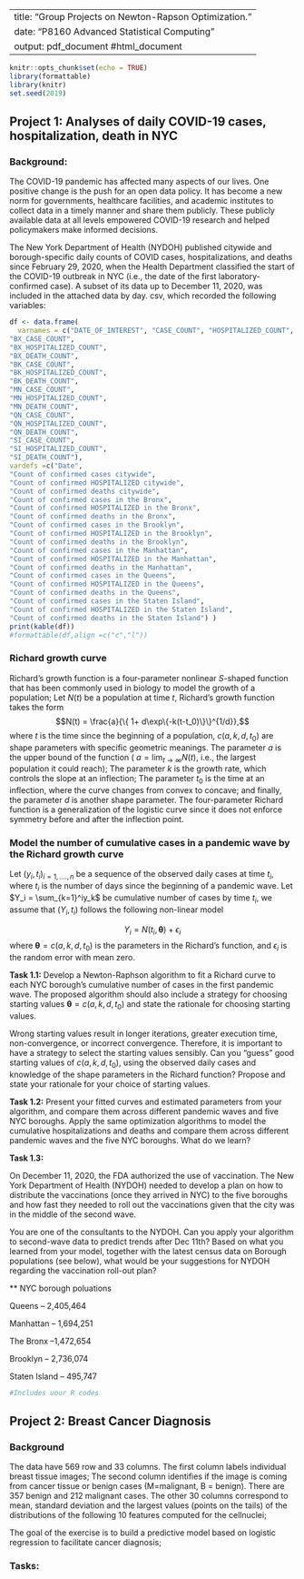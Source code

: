 
---
title: "Group Projects on Newton-Rapson Optimization."
date: "P8160 Advanced Statistical Computing "
output: pdf_document #html_document
---


```r
knitr::opts_chunk$set(echo = TRUE)
library(formattable)
library(knitr)
set.seed(2019)
```



## Project 1: Analyses of daily COVID-19 cases, hospitalization, death in NYC


### Background:

The COVID-19 pandemic has affected many aspects of our lives. One positive change is the push for an open data policy. It has become a new norm for governments, healthcare facilities, and academic institutes to collect data in a timely manner and share them publicly. These publicly available data at all levels empowered COVID-19 research and helped policymakers make informed decisions. 


The New York Department of Health (NYDOH) published citywide and borough-specific daily counts of COVID cases, hospitalizations, and deaths since February 29, 2020, when the Health Department classified the start of the COVID-19 outbreak in NYC (i.e., the date of the first laboratory-confirmed case). A subset of its data up to December 11, 2020, was included in the attached data by day. csv, which recorded the following variables:

```r
df <- data.frame(
  varnames = c("DATE_OF_INTEREST", "CASE_COUNT", "HOSPITALIZED_COUNT", "DEATH_COUNT", 
"BX_CASE_COUNT",
"BX_HOSPITALIZED_COUNT",
"BX_DEATH_COUNT", 
"BK_CASE_COUNT",
"BK_HOSPITALIZED_COUNT",
"BK_DEATH_COUNT", 
"MN_CASE_COUNT",
"MN_HOSPITALIZED_COUNT",
"MN_DEATH_COUNT", 
"QN_CASE_COUNT",
"QN_HOSPITALIZED_COUNT",
"QN_DEATH_COUNT", 
"SI_CASE_COUNT",
"SI_HOSPITALIZED_COUNT",
"SI_DEATH_COUNT"),
vardefs =c("Date",
"Count of confirmed cases citywide",
"Count of confirmed HOSPITALIZED citywide",
"Count of confirmed deaths citywide",
"Count of confirmed cases in the Bronx",
"Count of confirmed HOSPITALIZED in the Bronx",
"Count of confirmed deaths in the Bronx",
"Count of confirmed cases in the Brooklyn",
"Count of confirmed HOSPITALIZED in the Brooklyn",
"Count of confirmed deaths in the Brooklyn",
"Count of confirmed cases in the Manhattan",
"Count of confirmed HOSPITALIZED in the Manhattan",
"Count of confirmed deaths in the Manhattan",
"Count of confirmed cases in the Queens",
"Count of confirmed HOSPITALIZED in the Queens",
"Count of confirmed deaths in the Queens",
"Count of confirmed cases in the Staten Island",
"Count of confirmed HOSPITALIZED in the Staten Island",
"Count of confirmed deaths in the Staten Island") )
print(kable(df))
#formattable(df,align =c("c","l"))
```




###  Richard growth curve

Richard's growth function is a four-parameter nonlinear $S$-shaped function that has been commonly used in biology to model the growth of a population; Let $N(t)$ be a population at time $t$, Richard's growth function takes the form
$$N(t) = \frac{a}{\{ 1+  d\exp\{-k(t-t_0)\}\}^{1/d}},$$
where $t$ is the time since the beginning of a population, $c(a, k, d, t_0)$ are shape parameters with specific geometric meanings. The parameter $a$ is the upper bound of the function ( $a=\lim_{t\rightarrow \infty}N(t)$, i.e., the largest population it could reach); The parameter $k$ is the growth rate, which controls the slope at an inflection; The parameter $t_0$ is the time at an inflection, where the curve changes from convex to concave; and finally, the parameter $d$ is another shape parameter. The four-parameter Richard function is a generalization of the logistic curve since it does not enforce symmetry before and after the inflection point.



###  Model **the number of cumulative cases** in a pandemic wave by the Richard growth curve 


Let $(y_i, t_i)_{i=1,....,n}$ be a sequence of the observed daily cases at time $t_i$, where $t_i$ is the number of days since the beginning of a pandemic wave. Let $Y_i = \sum_{k=1}^iy_k$ be cumulative number of cases by time $t_i$, we assume that $(Y_i, t_i)$ follows the following non-linear model

$$ Y_i = N(t_i, \boldsymbol{\theta})+\epsilon_i$$
where $\boldsymbol{\theta}= c(a, k, d, t_0)$ is the parameters in the Richard's function, and $\epsilon_i$ is the random error with mean zero. 




**Task 1.1:**   Develop a Newton-Raphson algorithm to fit a Richard curve to each NYC borough's cumulative number of cases in the first pandemic wave. The proposed algorithm should also include a strategy for choosing starting values $\boldsymbol{\theta}= c(a, k, d, t_0)$ and state the rationale for choosing starting values.


Wrong starting values result in longer iterations, greater execution time,  non-convergence, or incorrect convergence. Therefore, it is important to have a strategy to select the starting values sensibly. Can you "guess" good starting values of  $c(a, k, d, t_0)$, using the observed daily cases and knowledge of the shape parameters in the Richard function? Propose and state your rationale for your choice of starting values. 







**Task 1.2:**  Present your fitted curves and estimated parameters from your algorithm,  and compare them across different pandemic waves and five NYC boroughs.  Apply the same optimization algorithms to model the cumulative hospitalizations  and deaths and compare them across different pandemic waves and the five NYC boroughs.  What do we learn?


**Task 1.3:**   

On December 11, 2020, the FDA authorized the use of vaccination. The New York Department of Health (NYDOH) needed to develop a plan on how to distribute the vaccinations (once they arrived in NYC) to the five boroughs and how fast they needed to roll out the vaccinations given that the city was in the middle of the second wave. 


You are one of the consultants to the NYDOH. Can you apply your algorithm to second-wave data to predict trends after Dec 11th?  Based on what you learned from your model, together with the latest census data on Borough populations (see below), what would be your suggestions for NYDOH regarding the vaccination roll-out plan?



** NYC borough poluations

Queens -- 2,405,464

Manhattan -- 1,694,251

The Bronx --1,472,654

Brooklyn -- 2,736,074

Staten Island -- 495,747





```r
#Includes uour R codes
```



## Project 2: Breast Cancer Diagnosis


### Background 
The data \textit{breast-cancer.csv} have 569 row and 33 columns. The first column \textbf{ID} labels individual breast tissue images; The second column \textbf{Diagnonsis} identifies if the image is coming from cancer tissue or benign cases (M=malignant, B = benign). There are 357  benign and 212  malignant cases. The other 30 columns correspond to mean, standard deviation and the largest values (points on the tails) of the distributions of the following 10 features computed for the cellnuclei;

\begin{itemize}
\item radius (mean of distances from center to points on the perimeter)
\item texture (standard deviation of gray-scale values)
\item perimeter
\item area
\item smoothness (local variation in radius lengths)
\item compactness (perimeter\^ 2 / area - 1.0)
\item concavity (severity of concave portions of the contour)
\item concave points (number of concave portions of the contour)
\item symmetry
\item fractal dimension ("coastline approximation" - 1)
\end{itemize}


The goal of the exercise is to build a predictive model based on logistic regression to facilitate cancer diagnosis; 



### Tasks:

\begin{enumerate}
\item Build a logistic model to classify the images into  malignant/benign, and write down your likelihood function, its gradient and Hessian matrix.  

\item Develop a Newton-Raphson algorithm to estimate your model; 

\item Build a logistic-LASSO model to select features, and implement a path-wise coordinate-wise optimization algorithm to obtain a path of solutions with a sequence of descending $\lambda$'s. 

\item Use 5-fold cross-validation to select the best $\lambda$. Compare the prediction performance between the 'optimal' model and 'full' model  

\item Write a report to summarize your findings.
\end{enumerate}


